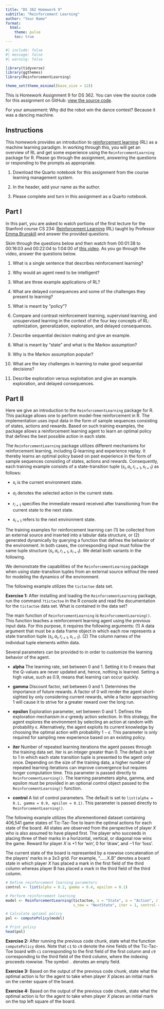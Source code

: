 ```yaml
---
title: "DS 362 Homework 9"
subtitle: "Reinforcement Learning"
author: "Your Name"
format: 
  html:
    theme: pulse  
    toc: true
---
```

  
```r
#| include: false
#| message: false
#| warning: false

library(tidyverse)
library(ggthemes)
library(ReinforcementLearning)

theme_set(theme_minimal(base_size = 12))

```


This is Homework Assignment 9 for DS 362. You can view the source code for this assignment on GitHub: [view the source code](https://github.com/jmgraham30/ds_362_assignments/blob/main/homework_09/index.qmd).

For your amusement: Why did the robot win the dance contest? Because it was a dancing machine. 

## Instructions 

This homework provides an introduction to [reinforcement learning](https://en.wikipedia.org/wiki/Reinforcement_learning) (RL) as a machine learning paradigm. In working through this, you will get an overview of RL and get some experience using the `ReinforcementLearning` package for R. Please go through the assignment, answering the questions or responding to the prompts as appropriate. 

1. Download the Quarto notebook for this assignment from the course learning management system.

2. In the header, add your name as the author. 

3. Please complete and turn in this assignment as a Quarto notebook.

## Part I

In this part, you are asked to watch portions of the first lecture for the Stanford course CS 234: [Reinforcement Learning](http://web.stanford.edu/class/cs234/index.html) (RL) taught by Professor [Emma Brunskill](https://cs.stanford.edu/people/ebrun/) and answer the provided questions. 

Skim through the questions below and then watch from 00:01:38 to 00:16:03  and 00:22:04 to 1:04:00 of [this video](https://youtu.be/FgzM3zpZ55o?si=0F5Ug5ZCHVRzmMQ8). As you go through the video, answer the questions below.

1. What is a single sentence that describes reinforcement learning? 

2. Why would an agent need to be intelligent? 

3. What are three example applications of RL?

4. What are delayed consequences and some of the challenges they present to learning? 

5. What is meant by "policy"?

6. Compare and contrast reinforcement learning, supervised learning, and unsupervised learning in the context of the four key concepts of RL: optimization, generalization, exploration, and delayed consequences.

7. Describe sequential decision making and give an example. 

8. What is meant by "state" and what is the Markov assumption?

9. Why is the Markov assumption popular? 

10. What are the key challenges in learning to make good sequential decisions?

11. Describe exploration versus exploitation and give an example.
exploration, and delayed consequences.


## Part II


Here we give an introduction to the `ReinforcementLearning` package for R. This package allows one to perform model-free reinforcement in R. The implementation uses input data in the form of sample sequences consisting of states, actions and rewards. Based on such training examples, the package allows a reinforcement learning agent to learn an optimal policy that defines the best possible action in each state. 

The `ReinforcementLearning` package utilizes different mechanisms for reinforcement learning, including Q-learning and experience replay. It thereby learns an optimal policy based on past experience in the form of sample sequences consisting of states, actions and rewards. Consequently, each training example consists of a state-transition tuple $(s_{i},a_{i},r_{i+1},s_{i+1})$
 as follows:

* $s_{i}$ is the current environment state.

* $a_{i}$ denotes the selected action in the current state.

* $r_{i+1}$ specifies the immediate reward received after transitioning from the current state to the next state.

* $s_{i+1}$ refers to the next environment state.

The training examples for reinforcement learning can (1) be collected from an external source and inserted into a tabular data structure, or (2) generated dynamically by querying a function that defines the behavior of the environment. In both cases, the corresponding input must follow the same tuple structure $(s_{i},a_{i},r_{i+1},s_{i+1})$. We detail both variants in the following.

We demonstrate the capabilities of the `ReinforcementLearning` package when using state-transition tuples from an external source without the need for modeling the dynamics of the environment.

The following example utilizes the `tictactoe` data set. 

**Exercise 1:** After installing and loading the `ReinforcementLearning` package, run the command `?tictactoe` in the R console and read the documentation for the `tictactoe` data set. What is contained in the data set? 

The main function of `ReinforcementLearning` is `ReinforcementLearning()`. This function teaches a reinforcement learning agent using the previous input data. For this purpose, it requires the following arguments: (1) A data argument that must be a data frame object in which each row represents a state transition tuple $(s_{i},a_{i},r_{i+1},s_{i+1})$. (2) The column names of the individual tuple elements within data.

Several parameters can be provided to in order to customize the learning behavior of the agent.

* **alpha** The learning rate, set between 0 and 1. Setting it to 0 means that the Q-values are never updated and, hence, nothing is learned. Setting a high value, such as 0.9, means that learning can occur quickly.

* **gamma** Discount factor, set between 0 and 1. Determines the importance of future rewards. A factor of 0 will render the agent short-sighted by only considering current rewards, while a factor approaching 1 will cause it to strive for a greater reward over the long run.

* **epsilon** Exploration parameter, set between 0 and 1. Defines the exploration mechanism in $\epsilon$-greedy action selection. In this strategy, the agent explores the environment by selecting an action at random with probability $\epsilon$. Alternatively, the agent exploits its current knowledge by choosing the optimal action with probability $1-\epsilon$. This parameter is only required for sampling new experience based on an existing policy.

* **iter** Number of repeated learning iterations the agent passes through the training data set. Iter is an integer greater than 0. The default is set to 1 in which each state transition tuple is presented to the agent only once. Depending on the size of the training data, a higher number of repeated learning iterations can improve convergence but requires longer computation time. This parameter is passed directly to `ReinforcementLearning()`.
The learning parameters alpha, gamma, and epsilon must be provided in an optional control object passed to the `ReinforcementLearning()` function.

* **control** A list of control parameters. The default is set to `list(alpha = 0.1, gamma = 0.9, epsilon = 0.1)`. This parameter is passed directly to `ReinforcementLearning()`.

The following example utilizes the aforementioned dataset containing 406,541 game states of Tic-Tac-Toe to learn the optimal actions for each state of the board. All states are observed from the perspective of player $X$ who is also assumed to have played first. The player who succeeds in placing three of their marks in a horizontal, vertical, or diagonal row wins the game. Reward for player $X$ is $+1$ for ‘win’, $0$ for ‘draw’, and $-1$ for ‘loss’. 

The current state of the board is represented by a rowwise concatenation of the players’ marks in a 3x3 grid. For example, “……X.B” denotes a board state in which player $X$ has placed a mark in the first field of the third column whereas player B has placed a mark in the third field of the third column.

```r
# Define reinforcement learning parameters
control <- list(alpha = 0.2, gamma = 0.4, epsilon = 0.1)

# Perform reinforcement learning
model <- ReinforcementLearning(tictactoe, s = "State", a = "Action", r = "Reward", 
                               s_new = "NextState", iter = 1, control = control)

# Calculate optimal policy
pol <- computePolicy(model)

# Print policy
head(pol)
```


**Exercise 2:** After running the previous code chunk, state what the function `computePolicy` does. Note that `c1` to `c9` denote the nine fields of the Tic-Tac-Toe board with `c1` corresponding to the first field of the first column and `c9` corresponding to the third field of the third column, where the indexing proceeds rowwise. The symbol `.` denotes an empty field.

**Exercise 3:** Based on the output of the previous code chunk, state what the optimal action is for the agent to take when player $X$ places an initial mark on the center square of the board.

**Exercise 4:** Based on the output of the previous code chunk, state what the optimal action is for the agent to take when player $X$ places an initial mark on the top left square of the board.
